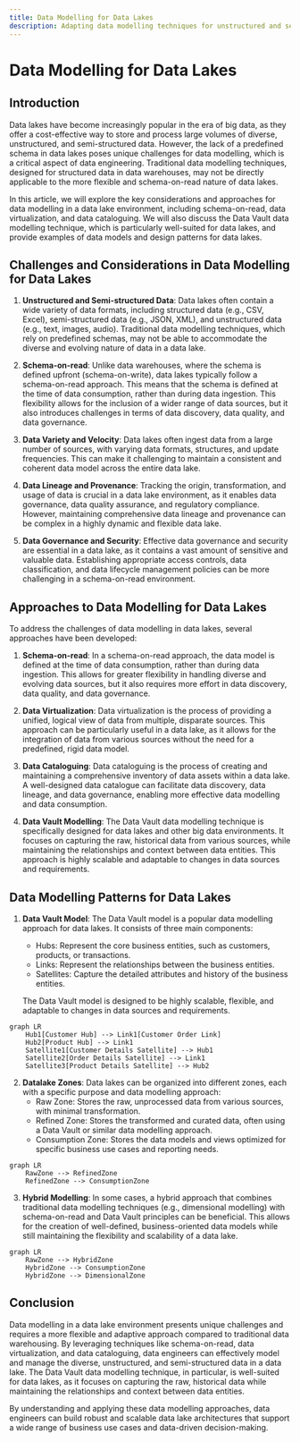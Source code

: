 ```yaml
---
title: Data Modelling for Data Lakes
description: Adapting data modelling techniques for unstructured and semi-structured data in data lakes
---
```


# Data Modelling for Data Lakes

## Introduction

Data lakes have become increasingly popular in the era of big data, as they offer a cost-effective way to store and process large volumes of diverse, unstructured, and semi-structured data. However, the lack of a predefined schema in data lakes poses unique challenges for data modelling, which is a critical aspect of data engineering. Traditional data modelling techniques, designed for structured data in data warehouses, may not be directly applicable to the more flexible and schema-on-read nature of data lakes.

In this article, we will explore the key considerations and approaches for data modelling in a data lake environment, including schema-on-read, data virtualization, and data cataloguing. We will also discuss the Data Vault data modelling technique, which is particularly well-suited for data lakes, and provide examples of data models and design patterns for data lakes.

## Challenges and Considerations in Data Modelling for Data Lakes

1. **Unstructured and Semi-structured Data**: Data lakes often contain a wide variety of data formats, including structured data (e.g., CSV, Excel), semi-structured data (e.g., JSON, XML), and unstructured data (e.g., text, images, audio). Traditional data modelling techniques, which rely on predefined schemas, may not be able to accommodate the diverse and evolving nature of data in a data lake.

2. **Schema-on-read**: Unlike data warehouses, where the schema is defined upfront (schema-on-write), data lakes typically follow a schema-on-read approach. This means that the schema is defined at the time of data consumption, rather than during data ingestion. This flexibility allows for the inclusion of a wider range of data sources, but it also introduces challenges in terms of data discovery, data quality, and data governance.

3. **Data Variety and Velocity**: Data lakes often ingest data from a large number of sources, with varying data formats, structures, and update frequencies. This can make it challenging to maintain a consistent and coherent data model across the entire data lake.

4. **Data Lineage and Provenance**: Tracking the origin, transformation, and usage of data is crucial in a data lake environment, as it enables data governance, data quality assurance, and regulatory compliance. However, maintaining comprehensive data lineage and provenance can be complex in a highly dynamic and flexible data lake.

5. **Data Governance and Security**: Effective data governance and security are essential in a data lake, as it contains a vast amount of sensitive and valuable data. Establishing appropriate access controls, data classification, and data lifecycle management policies can be more challenging in a schema-on-read environment.

## Approaches to Data Modelling for Data Lakes

To address the challenges of data modelling in data lakes, several approaches have been developed:

1. **Schema-on-read**: In a schema-on-read approach, the data model is defined at the time of data consumption, rather than during data ingestion. This allows for greater flexibility in handling diverse and evolving data sources, but it also requires more effort in data discovery, data quality, and data governance.

2. **Data Virtualization**: Data virtualization is the process of providing a unified, logical view of data from multiple, disparate sources. This approach can be particularly useful in a data lake, as it allows for the integration of data from various sources without the need for a predefined, rigid data model.

3. **Data Cataloguing**: Data cataloguing is the process of creating and maintaining a comprehensive inventory of data assets within a data lake. A well-designed data catalogue can facilitate data discovery, data lineage, and data governance, enabling more effective data modelling and data consumption.

4. **Data Vault Modelling**: The Data Vault data modelling technique is specifically designed for data lakes and other big data environments. It focuses on capturing the raw, historical data from various sources, while maintaining the relationships and context between data entities. This approach is highly scalable and adaptable to changes in data sources and requirements.

## Data Modelling Patterns for Data Lakes

1. **Data Vault Model**: The Data Vault model is a popular data modelling approach for data lakes. It consists of three main components:
   - Hubs: Represent the core business entities, such as customers, products, or transactions.
   - Links: Represent the relationships between the business entities.
   - Satellites: Capture the detailed attributes and history of the business entities.

   The Data Vault model is designed to be highly scalable, flexible, and adaptable to changes in data sources and requirements.

```mermaid
graph LR
    Hub1[Customer Hub] --> Link1[Customer Order Link]
    Hub2[Product Hub] --> Link1
    Satellite1[Customer Details Satellite] --> Hub1
    Satellite2[Order Details Satellite] --> Link1
    Satellite3[Product Details Satellite] --> Hub2
```

2. **Datalake Zones**: Data lakes can be organized into different zones, each with a specific purpose and data modelling approach:
   - Raw Zone: Stores the raw, unprocessed data from various sources, with minimal transformation.
   - Refined Zone: Stores the transformed and curated data, often using a Data Vault or similar data modelling approach.
   - Consumption Zone: Stores the data models and views optimized for specific business use cases and reporting needs.

```mermaid
graph LR
    RawZone --> RefinedZone
    RefinedZone --> ConsumptionZone
```

3. **Hybrid Modelling**: In some cases, a hybrid approach that combines traditional data modelling techniques (e.g., dimensional modelling) with schema-on-read and Data Vault principles can be beneficial. This allows for the creation of well-defined, business-oriented data models while still maintaining the flexibility and scalability of a data lake.

```mermaid
graph LR
    RawZone --> HybridZone
    HybridZone --> ConsumptionZone
    HybridZone --> DimensionalZone
```

## Conclusion

Data modelling in a data lake environment presents unique challenges and requires a more flexible and adaptive approach compared to traditional data warehousing. By leveraging techniques like schema-on-read, data virtualization, and data cataloguing, data engineers can effectively model and manage the diverse, unstructured, and semi-structured data in a data lake. The Data Vault data modelling technique, in particular, is well-suited for data lakes, as it focuses on capturing the raw, historical data while maintaining the relationships and context between data entities.

By understanding and applying these data modelling approaches, data engineers can build robust and scalable data lake architectures that support a wide range of business use cases and data-driven decision-making.